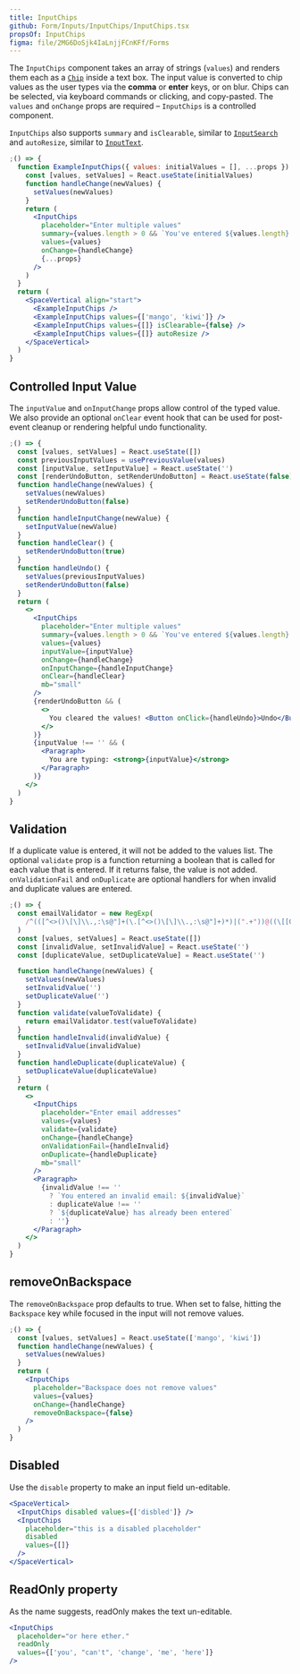```yaml
---
title: InputChips
github: Form/Inputs/InputChips/InputChips.tsx
propsOf: InputChips
figma: file/2MG6DoSjk4IaLnjjFCnKFf/Forms
---
```


The `InputChips` component takes an array of strings (`values`) and renders them each as a [`Chip`](/components/content/chip) inside a text box.
The input value is converted to chip values as the user types via the <strong>comma</strong> or <strong>enter</strong> keys, or on blur.
Chips can be selected, via keyboard commands or clicking, and copy-pasted.
The `values` and `onChange` props are required – `InputChips` is a controlled component.

`InputChips` also supports `summary` and `isClearable`, similar to [`InputSearch`](../input-search) and `autoResize`, similar to [`InputText`](../input-text).

```jsx
;() => {
  function ExampleInputChips({ values: initialValues = [], ...props }) {
    const [values, setValues] = React.useState(initialValues)
    function handleChange(newValues) {
      setValues(newValues)
    }
    return (
      <InputChips
        placeholder="Enter multiple values"
        summary={values.length > 0 && `You've entered ${values.length} items`}
        values={values}
        onChange={handleChange}
        {...props}
      />
    )
  }
  return (
    <SpaceVertical align="start">
      <ExampleInputChips />
      <ExampleInputChips values={['mango', 'kiwi']} />
      <ExampleInputChips values={[]} isClearable={false} />
      <ExampleInputChips values={[]} autoResize />
    </SpaceVertical>
  )
}
```

## Controlled Input Value

The `inputValue` and `onInputChange` props allow control of the typed value. We also provide an optional `onClear` event hook that can be used for post-event cleanup or rendering helpful undo functionality.

```jsx
;() => {
  const [values, setValues] = React.useState([])
  const previousInputValues = usePreviousValue(values)
  const [inputValue, setInputValue] = React.useState('')
  const [renderUndoButton, setRenderUndoButton] = React.useState(false)
  function handleChange(newValues) {
    setValues(newValues)
    setRenderUndoButton(false)
  }
  function handleInputChange(newValue) {
    setInputValue(newValue)
  }
  function handleClear() {
    setRenderUndoButton(true)
  }
  function handleUndo() {
    setValues(previousInputValues)
    setRenderUndoButton(false)
  }
  return (
    <>
      <InputChips
        placeholder="Enter multiple values"
        summary={values.length > 0 && `You've entered ${values.length} items`}
        values={values}
        inputValue={inputValue}
        onChange={handleChange}
        onInputChange={handleInputChange}
        onClear={handleClear}
        mb="small"
      />
      {renderUndoButton && (
        <>
          You cleared the values! <Button onClick={handleUndo}>Undo</Button>
        </>
      )}
      {inputValue !== '' && (
        <Paragraph>
          You are typing: <strong>{inputValue}</strong>
        </Paragraph>
      )}
    </>
  )
}
```

## Validation

If a duplicate value is entered, it will not be added to the values list.
The optional `validate` prop is a function returning a boolean that is called for each value that is entered.
If it returns false, the value is not added. `onValidationFail` and `onDuplicate` are optional handlers for when
invalid and duplicate values are entered.

```jsx
;() => {
  const emailValidator = new RegExp(
    /^(([^<>()\[\]\\.,:\s@"]+(\.[^<>()\[\]\\.,:\s@"]+)*)|(".+"))@((\[[0-9]{1,3}\.[0-9]{1,3}\.[0-9]{1,3}\.[0-9]{1,3}])|(([a-zA-Z\-0-9]+\.)+[a-zA-Z]{2,}))$/
  )
  const [values, setValues] = React.useState([])
  const [invalidValue, setInvalidValue] = React.useState('')
  const [duplicateValue, setDuplicateValue] = React.useState('')

  function handleChange(newValues) {
    setValues(newValues)
    setInvalidValue('')
    setDuplicateValue('')
  }
  function validate(valueToValidate) {
    return emailValidator.test(valueToValidate)
  }
  function handleInvalid(invalidValue) {
    setInvalidValue(invalidValue)
  }
  function handleDuplicate(duplicateValue) {
    setDuplicateValue(duplicateValue)
  }
  return (
    <>
      <InputChips
        placeholder="Enter email addresses"
        values={values}
        validate={validate}
        onChange={handleChange}
        onValidationFail={handleInvalid}
        onDuplicate={handleDuplicate}
        mb="small"
      />
      <Paragraph>
        {invalidValue !== ''
          ? `You entered an invalid email: ${invalidValue}`
          : duplicateValue !== ''
          ? `${duplicateValue} has already been entered`
          : ''}
      </Paragraph>
    </>
  )
}
```

## removeOnBackspace

The `removeOnBackspace` prop defaults to true.
When set to false, hitting the `Backspace` key while focused in the input will not remove values.

```jsx
;() => {
  const [values, setValues] = React.useState(['mango', 'kiwi'])
  function handleChange(newValues) {
    setValues(newValues)
  }
  return (
    <InputChips
      placeholder="Backspace does not remove values"
      values={values}
      onChange={handleChange}
      removeOnBackspace={false}
    />
  )
}
```

## Disabled

Use the `disable` property to make an input field un-editable.

```jsx
<SpaceVertical>
  <InputChips disabled values={['disbled']} />
  <InputChips
    placeholder="this is a disabled placeholder"
    disabled
    values={[]}
  />
</SpaceVertical>
```

## ReadOnly property

As the name suggests, readOnly makes the text un-editable.

```jsx
<InputChips
  placeholder="or here ether."
  readOnly
  values={['you', "can't", 'change', 'me', 'here']}
/>
```
